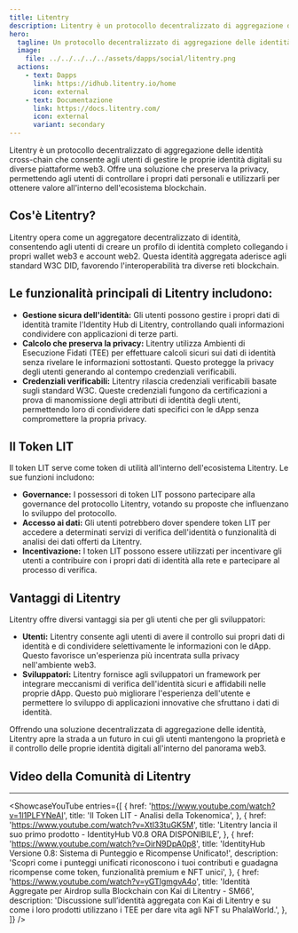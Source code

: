 ```yaml
---
title: Litentry
description: Litentry è un protocollo decentralizzato di aggregazione delle identità cross-chain che consente agli utenti di gestire le proprie identità digitali su diverse piattaforme web3.
hero:
  tagline: Un protocollo decentralizzato di aggregazione delle identità cross-chain.
  image:
    file: ../../../../../assets/dapps/social/litentry.png
  actions:
    - text: Dapps
      link: https://idhub.litentry.io/home
      icon: external
    - text: Documentazione
      link: https://docs.litentry.com/
      icon: external
      variant: secondary
---
```



Litentry è un protocollo decentralizzato di aggregazione delle identità cross-chain che consente agli utenti di gestire le proprie identità digitali su diverse piattaforme web3. Offre una soluzione che preserva la privacy, permettendo agli utenti di controllare i propri dati personali e utilizzarli per ottenere valore all'interno dell'ecosistema blockchain.

## Cos'è Litentry?
Litentry opera come un aggregatore decentralizzato di identità, consentendo agli utenti di creare un profilo di identità completo collegando i propri wallet web3 e account web2. Questa identità aggregata aderisce agli standard W3C DID, favorendo l'interoperabilità tra diverse reti blockchain.

## Le funzionalità principali di Litentry includono:
- **Gestione sicura dell'identità:** Gli utenti possono gestire i propri dati di identità tramite l'Identity Hub di Litentry, controllando quali informazioni condividere con applicazioni di terze parti.
- **Calcolo che preserva la privacy:** Litentry utilizza Ambienti di Esecuzione Fidati (TEE) per effettuare calcoli sicuri sui dati di identità senza rivelare le informazioni sottostanti. Questo protegge la privacy degli utenti generando al contempo credenziali verificabili.
- **Credenziali verificabili:** Litentry rilascia credenziali verificabili basate sugli standard W3C. Queste credenziali fungono da certificazioni a prova di manomissione degli attributi di identità degli utenti, permettendo loro di condividere dati specifici con le dApp senza compromettere la propria privacy.

## Il Token LIT
Il token LIT serve come token di utilità all'interno dell'ecosistema Litentry. Le sue funzioni includono:
- **Governance:** I possessori di token LIT possono partecipare alla governance del protocollo Litentry, votando su proposte che influenzano lo sviluppo del protocollo.
- **Accesso ai dati:** Gli utenti potrebbero dover spendere token LIT per accedere a determinati servizi di verifica dell'identità o funzionalità di analisi dei dati offerti da Litentry.
- **Incentivazione:** I token LIT possono essere utilizzati per incentivare gli utenti a contribuire con i propri dati di identità alla rete e partecipare al processo di verifica.

## Vantaggi di Litentry
Litentry offre diversi vantaggi sia per gli utenti che per gli sviluppatori:
- **Utenti:** Litentry consente agli utenti di avere il controllo sui propri dati di identità e di condividere selettivamente le informazioni con le dApp. Questo favorisce un'esperienza più incentrata sulla privacy nell'ambiente web3.
- **Sviluppatori:** Litentry fornisce agli sviluppatori un framework per integrare meccanismi di verifica dell'identità sicuri e affidabili nelle proprie dApp. Questo può migliorare l'esperienza dell'utente e permettere lo sviluppo di applicazioni innovative che sfruttano i dati di identità.

Offrendo una soluzione decentralizzata di aggregazione delle identità, Litentry apre la strada a un futuro in cui gli utenti mantengono la proprietà e il controllo delle proprie identità digitali all'interno del panorama web3.

## Video della Comunità di Litentry
------------
<ShowcaseYouTube
  entries={[
        {
        href: 'https://www.youtube.com/watch?v=1l1PLFYNeAI',
      title: 'Il Token LIT - Analisi della Tokenomica',
    },
            {
        href: 'https://www.youtube.com/watch?v=Xtl33tuGK5M',
      title: 'Litentry lancia il suo primo prodotto - IdentityHub V0.8 ORA DISPONIBILE',
    },
                {
        href: 'https://www.youtube.com/watch?v=OirN9DpA0p8',
      title: 'IdentityHub Versione 0.8: Sistema di Punteggio e Ricompense Unificato!',
      description: 'Scopri come i punteggi unificati riconoscono i tuoi contributi e guadagna ricompense come token, funzionalità premium e NFT unici',
    },
                {
        href: 'https://www.youtube.com/watch?v=yGTlgmgvA4o',
      title: 'Identità Aggregate per Airdrop sulla Blockchain con Kai di Litentry - SM66',
      description: 'Discussione sull’identità aggregata con Kai di Litentry e su come i loro prodotti utilizzano i TEE per dare vita agli NFT su PhalaWorld.',
    },
  ]} />

